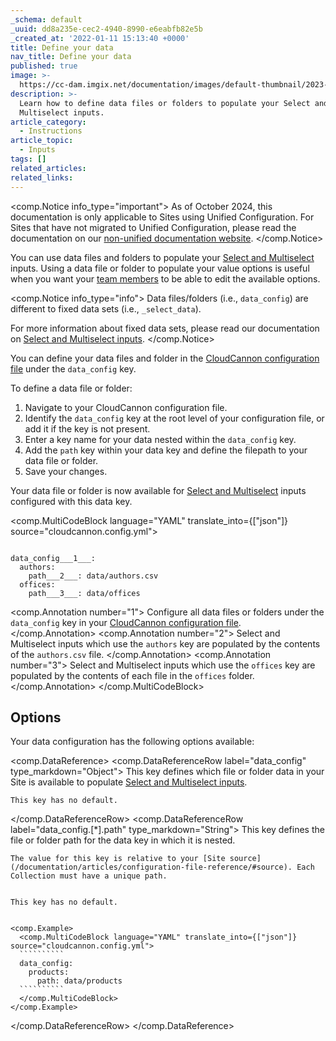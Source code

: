 ```yaml
---
_schema: default
_uuid: dd8a235e-cec2-4940-8990-e6eabfb82e5b
_created_at: '2022-01-11 15:13:40 +0000'
title: Define your data
nav_title: Define your data
published: true
image: >-
  https://cc-dam.imgix.net/documentation/images/default-thumbnail/2023-Q4/CloudCannon-Documentation-Thumbnail.png
description: >-
  Learn how to define data files or folders to populate your Select and
  Multiselect inputs.
article_category:
  - Instructions
article_topic:
  - Inputs
tags: []
related_articles:
related_links:
---
```

<comp.Notice info_type="important">
  As of October 2024, this documentation is only applicable to Sites using Unified Configuration.
  For Sites that have not migrated to Unified Configuration, please read the documentation on our [non-unified documentation website](https://non-unified.cloudcannon.com/documentation/articles/define-your-data/).
</comp.Notice>

You can use data files and folders to populate your [Select and Multiselect](/documentation/articles/what-are-select-and-multiselect-inputs/) inputs. Using a data file or folder to populate your value options is useful when you want your [team members](/documentation/articles/what-is-a-team-member/) to be able to edit the available options.

<comp.Notice info_type="info">
  Data files/folders (i.e., `data_config`) are different to fixed data sets (i.e., `_select_data`).

  For more information about fixed data sets, please read our documentation on [Select and Multiselect inputs](/documentation/articles/what-are-select-and-multiselect-inputs/).
</comp.Notice>

You can define your data files and folder in the [CloudCannon configuration file](/documentation/articles/what-is-the-cloudcannon-configuration-file/) under the `data_config` key.

To define a data file or folder:

1. Navigate to your CloudCannon configuration file.
2. Identify the `data_config` key at the root level of your configuration file, or add it if the key is not present.
3. Enter a key name for your data nested within the `data_config` key.
4. Add the `path` key within your data key and define the filepath to your data file or folder.
5. Save your changes.

Your data file or folder is now available for [Select and Multiselect](/documentation/articles/what-are-select-and-multiselect-inputs/) inputs configured with this data key.

<comp.MultiCodeBlock language="YAML" translate_into={["json"]} source="cloudcannon.config.yml">
```

data_config___1___:
  authors:
    path___2___: data/authors.csv
  offices:
    path___3___: data/offices

```
<comp.Annotation number="1">
  Configure all data files or folders under the `data_config` key in your [CloudCannon configuration file](/documentation/articles/what-is-the-cloudcannon-configuration-file/).
</comp.Annotation>
<comp.Annotation number="2">
  Select and Multiselect inputs which use the `authors` key are populated by the contents of the `authors.csv` file.
</comp.Annotation>
<comp.Annotation number="3">
  Select and Multiselect inputs which use the `offices` key are populated by the contents of each file in the `offices` folder.
</comp.Annotation>
</comp.MultiCodeBlock>

## Options

Your data configuration has the following options available:

<comp.DataReference>
  <comp.DataReferenceRow label="data_config" type_markdown="Object">
    This key defines which file or folder data in your Site is available to populate [Select and Multiselect inputs](/documentation/articles/what-are-select-and-multiselect-inputs/).

    This key has no default.
  </comp.DataReferenceRow>
  <comp.DataReferenceRow label="data_config.[*].path" type_markdown="String">
    This key defines the file or folder path for the data key in which it is nested.

    The value for this key is relative to your [Site source](/documentation/articles/configuration-file-reference/#source). Each Collection must have a unique path.


    This key has no default.
  
  
    <comp.Example>
      <comp.MultiCodeBlock language="YAML" translate_into={["json"]} source="cloudcannon.config.yml">
      ``````````
      data_config:
        products:
          path: data/products
      ``````````
      </comp.MultiCodeBlock>
    </comp.Example>
  </comp.DataReferenceRow>
</comp.DataReference>